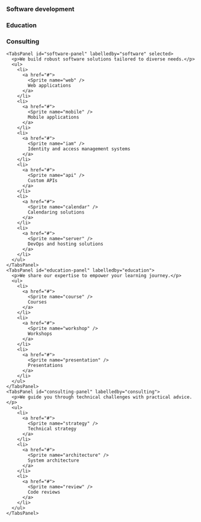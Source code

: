 
<ServicesSection>

  <Tabs>
    <TabsList>
      <TabsTab id="software" controls="software-panel" selected>
        <Sprite name="software-development" />
        <h3>Software development</h3>
      </TabsTab>
      <TabsTab id="education" controls="education-panel">
        <Sprite name="education" />
        <h3>Education</h3>
      </TabsTab>
      <TabsTab id="consulting" controls="consulting-panel">
        <Sprite name="consulting" />
        <h3>Consulting</h3>
      </TabsTab>
    </TabsList>

    <TabsPanel id="software-panel" labelledby="software" selected>
      <p>We build robust software solutions tailored to diverse needs.</p>
      <ul>
        <li>
          <a href="#">
            <Sprite name="web" />
            Web applications
          </a>
        </li>
        <li>
          <a href="#">
            <Sprite name="mobile" />
            Mobile applications
          </a>
        </li>
        <li>
          <a href="#">
            <Sprite name="iam" />
            Identity and access management systems
          </a>
        </li>
        <li>
          <a href="#">
            <Sprite name="api" />
            Custom APIs
          </a>
        </li>
        <li>
          <a href="#">
            <Sprite name="calendar" />
            Calendaring solutions
          </a>
        </li>
        <li>
          <a href="#">
            <Sprite name="server" />
            DevOps and hosting solutions
          </a>
        </li>
      </ul>
    </TabsPanel>
    <TabsPanel id="education-panel" labelledby="education">
      <p>We share our expertise to empower your learning journey.</p>
      <ul>
        <li>
          <a href="#">
            <Sprite name="course" />
            Courses
          </a>
        </li>
        <li>
          <a href="#">
            <Sprite name="workshop" />
            Workshops
          </a>
        </li>
        <li>
          <a href="#">
            <Sprite name="presentation" />
            Presentations
          </a>
        </li>
      </ul>
    </TabsPanel>
    <TabsPanel id="consulting-panel" labelledby="consulting">
      <p>We guide you through technical challenges with practical advice.</p>
      <ul>
        <li>
          <a href="#">
            <Sprite name="strategy" />
            Technical strategy
          </a>
        </li>
        <li>
          <a href="#">
            <Sprite name="architecture" />
            System architecture
          </a>
        </li>
        <li>
          <a href="#">
            <Sprite name="review" />
            Code reviews
          </a>
        </li>
      </ul>
    </TabsPanel>
  </Tabs>

</ServicesSection>
